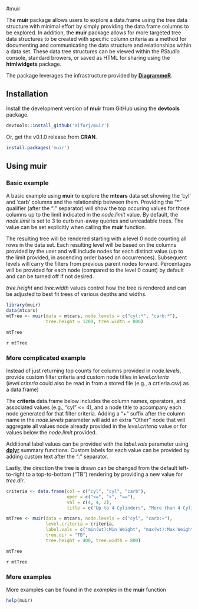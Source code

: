 #muir

The **muir** package allows users to explore a data.frame using the tree data structure with minimal effort by simply providing the data.frame columns to be explored. In addition, the **muir** package allows for more targeted tree data structures to be created with specific column criteria as a method for documenting and communicating the data structure and relationships within a data set. These data tree structures can be viewed within the *RStudio* console, standard browers, or saved as HTML for sharing using the **htmlwidgets** package.

The package leverages the infrastructure provided by [**DiagrammeR**](http://rich-iannone.github.io/DiagrammeR/).

## Installation

Install the development version of **muir** from GitHub using the **devtools** package.

```r
devtools::install_github('alforj/muir')
```

Or, get the v0.1.0 release from **CRAN**.

```r
install.packages('muir')
```

## Using muir

### Basic example
A basic example using **muir** to explore the **mtcars** data set showing the 'cyl' and 'carb' columns
and the relationship between them. Providing the "\*" qualifier (after the ":" separator) will
show the top occuring values for those columns up to the limit indicated in the *node.limit* value. By
default, the *node.limit* is set to 3 to curb run-away queries and unreadable trees. The value can be set
explicitly when calling the **muir** function. 

The resulting tree will be rendered starting with a level 0 node counting all rows in the data set. Each resulting level will be based on the columns provided by the user and will include nodes for each distinct value (up to the limit provided, in ascending order based on occurrences). Subsequent levels will carry the filters from previous
parent nodes forward. Percentages will be provided for each node (compared to the level 0 count) by default and can 
be turned off if not desired.

*tree.height* and *tree.width* values control how the tree is rendered and can be adjusted to best fit trees of
various depths and widths.

```r
library(muir)
data(mtcars)
mtTree <- muir(data = mtcars, node.levels = c("cyl:*", "carb:*"), 
               tree.height = 1200, tree.width = 800)

mtTree
```

`r mtTree`

### More complicated example
Instead of just returning top counts for columns provided in *node.levels*,
provide custom filter criteria and custom node titles in *level.criteria*
(*level.criteria* could also be read in from a stored file (e.g., a crtieria.csv) as a data.frame)

The **criteria** data.frame below includes the column names, operators, and associated values 
(e.g., "cyl" <= 4), and a node title to accompany each node generated for that filter criteria. 
Adding a "+" suffix after the column name in the *node.levels* parameter will add an extra 
"Other" node that will aggregate all values node already provided in the *level.criteria* value 
or for values below the *node.limit* provided.

Additional label values can be provided with the *label.vals* parameter using 
[**dplyr**](https://github.com/hadley/dplyr) summary functions. Custom labels for each value 
can be provided by adding custom text after the ":" separator. 

Lastly, the direction the tree is drawn can be changed from the default left-to-right to a 
top-to-bottom ("TB") rendering by providing a new value for *tree.dir*.

```r
criteria <- data.frame(col = c("cyl", "cyl", "carb"),
                       oper = c("<=", ">", "=="),
                       val = c(4, 4, 2),
                       title = c("Up to 4 Cylinders", "More than 4 Cylinders", "2 Carburetors"))

mtTree <- muir(data = mtcars, node.levels = c("cyl", "carb:+"),
               level.criteria = criteria,
               label.vals = c("min(wt):Min Weight", "max(wt):Max Weight"),
               tree.dir = "TB",
               tree.height = 400, tree.width = 800)

mtTree
```

`r mtTree`

### More examples

More examples can be found in the *examples* in the **muir** function

```r
help(muir)
```
